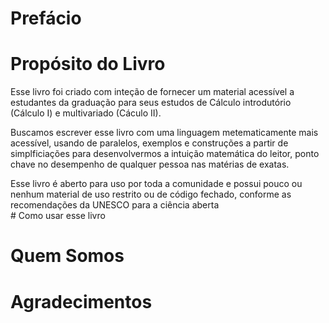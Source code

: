 # Prefácio {.unnumbered}

# Propósito do Livro
Esse livro foi criado com inteção de fornecer um material acessível a estudantes
da graduação para seus estudos de Cálculo introdutório (Cálculo I) e multivariado
(Cáculo II).

Buscamos escrever esse livro com uma linguagem metematicamente mais acessível,
usando de paralelos, exemplos e construções a partir de simplficiações para
desenvolvermos a intuição matemática do leitor, ponto chave no desempenho de
qualquer pessoa nas matérias de exatas.

Esse livro é aberto para uso por toda a comunidade e possui pouco ou nenhum material
de uso restrito ou de código fechado, conforme as recomendações da UNESCO para
a ciência aberta  
# Como usar esse livro

# Quem Somos

# Agradecimentos